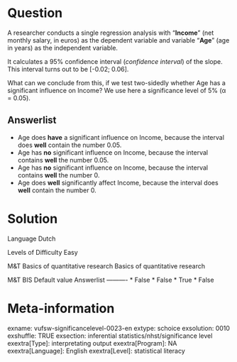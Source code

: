 Question
========
A researcher conducts a single regression analysis with "**Income**" (net monthly salary, in euros) as the dependent variable and variable "**Age**" (age in years) as the independent variable.  
  
It calculates a 95% confidence interval (*confidence interval*) of the slope. This interval turns out to be [-0.02; 0.06].  
  
What can we conclude from this, if we test two-sidedly whether Age has a significant influence on Income? We use here a significance level of 5% (α = 0.05).

Answerlist
----------
* Age does **have** a significant influence on Income, because the interval does **well** contain the number 0.05.
* Age has **no** significant influence on Income, because the interval contains **well** the number 0.05.
* Age has **no** significant influence on Income, because the interval contains **well** the number 0.
* Age does **well** significantly affect Income, because the interval does **well** contain the number 0.

Solution
========

Language Dutch

Levels of Difficulty Easy

M&T Basics of quantitative research Basics of quantitative research

M&T BIS Default value
Answerlist
----------
* False
* False
* True
* False

Meta-information
================
exname: vufsw-significancelevel-0023-en
extype: schoice
exsolution: 0010
exshuffle: TRUE
exsection: inferential statistics/nhst/significance level
exextra[Type]: interpretating output
exextra[Program]: NA
exextra[Language]: English
exextra[Level]: statistical literacy

